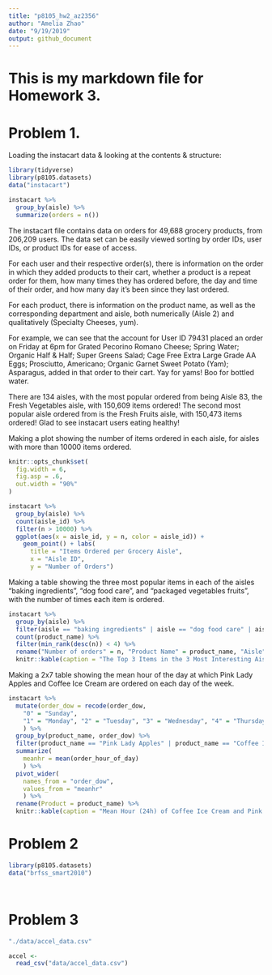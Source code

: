```yaml
---
title: "p8105_hw2_az2356"
author: "Amelia Zhao"
date: "9/19/2019"
output: github_document
---
```

# This is my markdown file for Homework 3.


# Problem 1. 

Loading the instacart data & looking at the contents & structure:
```r
library(tidyverse)
library(p8105.datasets)
data("instacart")

instacart %>% 
  group_by(aisle) %>% 
  summarize(orders = n())
```
The instacart file contains data on orders for 49,688 grocery products, from 206,209 users. The data set can be easily viewed sorting by order IDs, user IDs, or product IDs for ease of access. 

For each user and their respective order(s), there is information on the order in which they added products to their cart, whether a product is a repeat order for them, how many times they has ordered before, the day and time of their order, and how many day it's been since they last ordered. 

For each product, there is information on the product name, as well as the corresponding department and aisle, both numerically (Aisle 2) and qualitatively (Specialty Cheeses, yum). 

For example, we can see that the account for User ID 79431 placed an order on Friday at 6pm for Grated Pecorino Romano Cheese;	Spring Water;	Organic Half & Half; Super Greens Salad; 	Cage Free Extra Large Grade AA Eggs; Prosciutto, Americano; Organic Garnet Sweet Potato (Yam); Asparagus, added in that order to their cart. Yay for yams! Boo for bottled water. 

There are 134 aisles, with the most popular ordered from being Aisle 83, the Fresh Vegetables aisle, with 150,609 items ordered! The second most popular aisle ordered from is the Fresh Fruits aisle, with 150,473 items ordered! Glad to see instacart users eating healthy!



Making a plot showing the number of items ordered in each aisle, for aisles with more than 10000 items ordered.
```r
knitr::opts_chunk$set(
  fig.width = 6,
  fig.asp = .6,
  out.width = "90%"
)

instacart %>%
  group_by(aisle) %>%
  count(aisle_id) %>% 
  filter(n > 10000) %>% 
  ggplot(aes(x = aisle_id, y = n, color = aisle_id)) + 
    geom_point() + labs(
      title = "Items Ordered per Grocery Aisle", 
      x = "Aisle ID",
      y = "Number of Orders") 

```


Making a table showing the three most popular items in each of the aisles “baking ingredients”, “dog food care”, and “packaged vegetables fruits”, with the number of times each item is ordered. 

```r

instacart %>% 
  group_by(aisle) %>%
  filter(aisle == "baking ingredients" | aisle == "dog food care" | aisle ==  "packaged vegetables fruits") %>% 
  count(product_name) %>% 
  filter(min_rank(desc(n)) < 4) %>% 
  rename("Number of orders" = n, "Product Name" = product_name, "Aisle" = aisle) %>% 
  knitr::kable(caption = "The Top 3 Items in the 3 Most Interesting Aisles")

```





Making a 2x7 table showing the mean hour of the day at which Pink Lady Apples and Coffee Ice Cream are ordered on each day of the week. 
```r
 
instacart %>% 
  mutate(order_dow = recode(order_dow, 
    "0" = "Sunday", 
    "1" = "Monday", "2" = "Tuesday", "3" = "Wednesday", "4" = "Thursday", "5" = "Friday", "6" = "Saturday"),
    ) %>% 
  group_by(product_name, order_dow) %>%
  filter(product_name == "Pink Lady Apples" | product_name == "Coffee Ice Cream") %>% 
  summarize(
    meanhr = mean(order_hour_of_day)
    ) %>% 
  pivot_wider(
    names_from = "order_dow",
    values_from = "meanhr"
    ) %>% 
  rename(Product = product_name) %>% 
  knitr::kable(caption = "Mean Hour (24h) of Coffee Ice Cream and Pink Lady Apple Orders") 

```













# Problem 2
```r

library(p8105.datasets)
data("brfss_smart2010")




```




# Problem 3
```r
"./data/accel_data.csv"

accel <- 
  read_csv("data/accel_data.csv")

```


